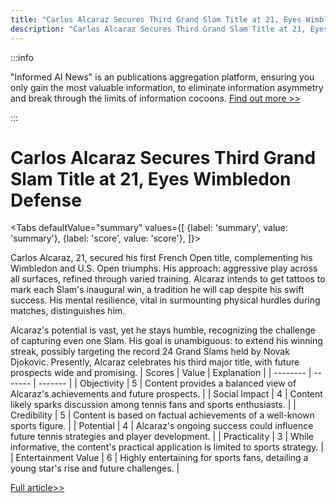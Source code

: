 ```yaml
---
title: "Carlos Alcaraz Secures Third Grand Slam Title at 21, Eyes Wimbledon Defense"
description: "Carlos Alcaraz Secures Third Grand Slam Title at 21, Eyes Wimbledon Defense"
---
```



:::info

"Informed AI News" is an publications aggregation platform, ensuring you only gain the most valuable information, to eliminate information asymmetry and break through the limits of information cocoons.  [Find out more >>](/docs/guides)

:::

# Carlos Alcaraz Secures Third Grand Slam Title at 21, Eyes Wimbledon Defense


<Tabs
	defaultValue="summary"
	values={[
	{label: 'summary', value: 'summary'},
	{label: 'score', value: 'score'},
]}>
<TabItem value="summary">


Carlos Alcaraz, 21, secured his first French Open title, complementing his Wimbledon and U.S. Open triumphs. His approach: aggressive play across all surfaces, refined through varied training. Alcaraz intends to get tattoos to mark each Slam's inaugural win, a tradition he will cap despite his swift success. His mental resilience, vital in surmounting physical hurdles during matches, distinguishes him.

Alcaraz's potential is vast, yet he stays humble, recognizing the challenge of capturing even one Slam. His goal is unambiguous: to extend his winning streak, possibly targeting the record 24 Grand Slams held by Novak Djokovic. Presently, Alcaraz celebrates his third major title, with future prospects wide and promising.
</TabItem>
<TabItem value="score">
	| Scores     | Value   | Explanation |
	| -------- | ------- | ------- |
	| Objectivity  | 5    | Content provides a balanced view of Alcaraz's achievements and future prospects.    |
	| Social Impact | 4     | Content likely sparks discussion among tennis fans and sports enthusiasts.    |
	| Credibility    | 5    | Content is based on factual achievements of a well-known sports figure.    |
	| Potential    | 4    | Alcaraz's ongoing success could influence future tennis strategies and player development.    |
	| Practicality    | 3    | While informative, the content's practical application is limited to sports strategy.    |
	| Entertainment Value    | 6    | Highly entertaining for sports fans, detailing a young star's rise and future challenges.    |
</TabItem>
</Tabs>

[Full article>>](https://apnews.com/article/alcaraz-french-open-wimbledon-fe84f815afc00c861a2c02f27e99f3da)
